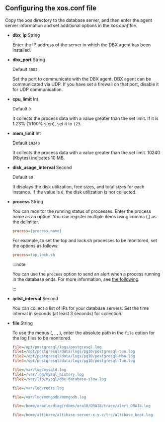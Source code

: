 ## Configuring the xos.conf file

Copy the _xos_ directory to the database server, and then enter the agent server information and set additional options in the _xos.conf_ file.

- **dbx_ip** <span class='type'>String</span>

  Enter the IP address of the server in which the DBX agent has been installed.  

- **dbx_port** <span class='type'>String</span>

  Default `3002`

  Set the port to communicate with the DBX agent. DBX agent can be communicated via UDP. If you have set a firewall on that port, disable it for UDP communication.  

- **cpu_limit** <span class='type'>Int</span>

  Default `0`

  It collects the process data with a value greater than the set limit. If it is 1.23% (1/100% step), set it to `123`.  

- **mem_limit** <span class='type'>Int</span>

  Default `10240`

  It collects the process data with a value greater than the set limit. 10240 (Kbytes) indicates 10 MB.

- **disk_usage_interval** <span class='type'>Second</span>

  Default `60`

  It displays the disk utilization, free sizes, and total sizes for each instance. If the value is `0`, the disk utilization is not collected.

- **process** <span class='type'>String</span>

  You can monitor the running status of processes. Enter the process name as an option. You can register multiple items using comma (,) as the delimiter.

  ```ini title='xos.conf'
  process={process_name}
  ```

  For example, to set the top and lock.sh processes to be monitored, set the options as follows:

  ```ini title='xos.conf'
  process=top,lock.sh
  ```

  :::note

  You can use the `process` option to send an alert when a process running in the database ends. For more information, see [the following](../best-practice-guides/set-db-metric-warning-notice).

  :::

- **iplist_interval** <span class='type'>Second</span>

  You can collect a list of IPs for your database servers. Set the time interval in seconds (at least 3 seconds) for collection.

- **file** <span class='type'>String</span>

  To use the <Cmdname sid="side_log" className="uitext" /> menus (<Cmdname sid="side_logTail" className="uitext" />, <Cmdname sid="side_logExplorer" className="uitext" />, <Cmdname sid="side_logSearch" className="uitext" />, <Cmdname sid="side_logSetting" className="uitext" />), enter the absolute path in the `file` option for the log files to be monitored.

  <InDoc product='postgresql'>

  ```ini title='xos.conf'
  file=/opt/postgresql/logs/postgresql.log
  file1=/opt/postgresql/data/logs/pg10/postgresql-Sun.log
  file2=/opt/postgresql/data/logs/pg10/postgresql-Mon.log
  file3=/opt/postgresql/data/logs/pg10/postgresql-Tue.log
  ```

  </InDoc>
  <InDoc product='mysql'>

  ```ini title='xos.conf'
  file=/var/log/mysqld.log
  file1=/var/log/mysql_history.log
  file2=/var/lib/mysql/dbx-database-slow.log
  ```

  </InDoc>
  <InDoc product='redis'>

  ```ini title='xos.conf'
  file=/var/log/redis.log
  ```

  </InDoc>
  <InDoc product='mongodb'>

  ```ini title='xos.conf'
  file=/var/log/mongodb/mongodb.log
  ```

  </InDoc>

  <InDoc product='oracle'>

  ```ini title='xos.conf'
  file=/home/oracle/diag/rdbms/ora18/ORA18/trace/alert_ORA18.log
  ```

  </InDoc>

  <InDoc product='altibase'>

  ```ini title='xos.conf'
  file=/home/altibase/altibase-server-x.y.z/trc/altibase_boot.log
  ```

  </InDoc>
